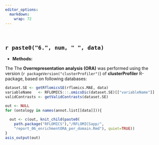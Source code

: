 ```yaml
---
editor_options: 
  markdown: 
    wrap: 72
---
```


<br>

## `r paste0("6.", num, " ", data)` {.tabset .tabset-fade .tabset-pills}

* **Methods:**

The The **Overrepresentation analysis (ORA)** was performed using the version 
(`r packageVersion("clusterProfiler")`) of **clusterProfiler** R-package,
based on following databases:


```r

dataset.SE <- getRflomicsSE(rflomics.MAE, data)
variableName   <- RFLOMICS:::.omicsDic(dataset.SE)[["variableName"]]
validContrasts <- getValidContrasts(dataset.SE)

out <- NULL
for (ontology in names(annot.list[[data]])){
  
  out <- c(out, knit_child(paste0(
    path.package("RFLOMICS"),"/RFLOMICSapp/",
    "report_06_enrichmentORA_per_domain.Rmd"), quiet=TRUE))
}
asis_output(out)

```

